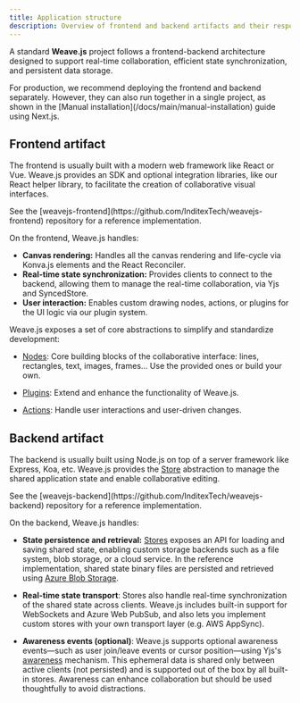 ```yaml
---
title: Application structure
description: Overview of frontend and backend artifacts and their responsibilities
---
```



A standard **Weave.js** project follows a frontend-backend architecture designed to support real-time collaboration, efficient state synchronization, and persistent data storage.

<Callout title="In production..." type="warn">
  For production, we recommend deploying the frontend and backend separately.
  However, they can also run together in a single project, as shown in the  [Manual installation](/docs/main/manual-installation) guide using Next.js.
</Callout>

## Frontend artifact

The frontend is usually built with a modern web framework like React or Vue.
Weave.js provides an SDK and optional integration libraries, like our React helper library, to facilitate the creation of collaborative visual interfaces.

<Callout title="Example" type="note">
See the [weavejs-frontend](https://github.com/InditexTech/weavejs-frontend) repository for a reference implementation.
</Callout>

On the frontend, Weave.js handles:

- **Canvas rendering:** Handles all the canvas rendering and life-cycle via Konva.js elements and the React Reconciler.
- **Real-time state synchronization:** Provides clients to connect to the backend, allowing them to manage the real-time collaboration, via Yjs and SyncedStore.
- **User interaction:** Enables custom drawing nodes, actions, or plugins for the UI logic via our plugin system.

Weave.js exposes a set of core abstractions to simplify and standardize development:

* [Nodes](/docs/main/build/nodes):  Core building blocks of the collaborative interface: lines, rectangles, text, images, frames... Use the provided ones or build your own.

* [Plugins](/docs/main/build/plugins): Extend and enhance the functionality of Weave.js. 

* [Actions](/docs/main/build/actions): Handle user interactions and user-driven changes. 


## Backend artifact

The backend is usually built using Node.js on top of a server framework like Express, Koa, etc. 
Weave.js provides the [Store](/docs/main/build/store) abstraction to manage the shared application state and enable collaborative editing.

<Callout title="Example" type="note">
See the [weavejs-backend](https://github.com/InditexTech/weavejs-backend) repository for a reference implementation.
</Callout>

On the backend, Weave.js handles:

* **State persistence and retrieval:** [Stores](/docs/main/build/stores) exposes an API for loading and saving shared state, enabling custom storage backends such as a file system, blob storage, or a cloud service.
  In the reference implementation, shared state binary files are persisted and retrieved using [Azure Blob Storage](https://azure.microsoft.com/en-us/products/storage/blobs).

* **Real-time state transport**: Stores also handle real-time synchronization of the shared state across clients. Weave.js includes built-in support for WebSockets and Azure Web PubSub, and also lets you implement custom stores with your own transport layer (e.g. AWS AppSync).

* **Awareness events (optional)**: Weave.js supports optional awareness events—such as user join/leave events or cursor position—using Yjs's [awareness](https://docs.yjs.dev/getting-started/adding-awareness) mechanism. This ephemeral data is shared only between active clients (not persisted) and is supported out of the box by all built-in stores. Awareness can enhance collaboration but should be used thoughtfully to avoid distractions.
